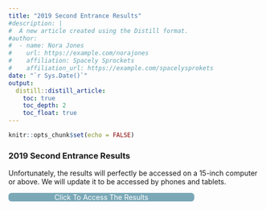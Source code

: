 ```yaml
---
title: "2019 Second Entrance Results"
#description: |
#  A new article created using the Distill format.
#author:
#  - name: Nora Jones 
#    url: https://example.com/norajones
#    affiliation: Spacely Sprockets
#    affiliation_url: https://example.com/spacelysprokets
date: "`r Sys.Date()`"
output: 
  distill::distill_article:
    toc: true
    toc_depth: 2
    toc_float: true
---
```


```r
knitr::opts_chunk$set(echo = FALSE)
```

### 2019 Second Entrance Results

Unfortunately, the results will perfectly be accessed on a 15-inch computer or above. We will update it to be accessed by phones and tablets.

<html>
  <head>
    <title>Title of the document</title>
    <style>
      .button {
        display: inline-block;
        padding-left:10px;
        padding-right:10px;
        text-align: center;
        text-decoration: none;
        color: #ffffff;
        background-color: #7aa8b7;
        border-radius: 6px;
        outline: none;
        transition: 0.3s;
      }
      .button:hover {
        background-color: #c2c7c7;
      }
      .button {width: 350px;}
      
    </style>
  </head>
  <body>
    <a class="button" href="https://rstudio-pubs-static.s3.amazonaws.com/521201_23f3fbdef8a24e00aea44f74455d03eb.html?fbclid=IwAR0NBVlJrK29By8tO9ImaCKeW-1SmjED-u9OxncXuiM6Lv3-8AE2IpgRDLw#intro">Click To Access The Results</a>
  </body>
</html>


